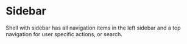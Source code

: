# Sidebar

Shell with sidebar has all navigation items in the left sidebar and a top navigation for user specific actions, or search.


<ResizablePreview pageUrl="previews/shell-sidebar" height={700} />
